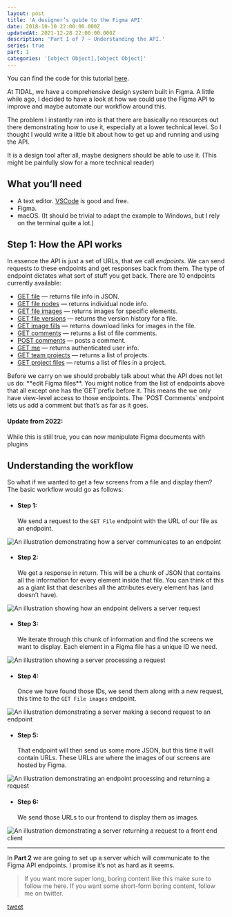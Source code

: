 ```yaml
---
layout: post
title: 'A designer’s guide to the Figma API'
date: 2018-10-10 22:00:00.000Z
updatedAt: 2021-12-28 22:00:00.000Z
description: 'Part 1 of 7 — Understanding the API.'
series: true
part: 1
categories: '[object Object],[object Object]'
---
```



You can find the code for this tutorial [here](https://github.com/danhollick/FigmaAPIThing).

At TIDAL, we have a comprehensive design system built in Figma. A little while ago, I decided to have a look at how we could use the Figma API to improve and maybe automate our workflow around this.

The problem I instantly ran into is that there are basically no resources out there demonstrating how to use it, especially at a lower technical level. So I thought I would write a little bit about how to get up and running and using the API.

It is a design tool after all, maybe designers should be able to use it. (This might be painfully slow for a more technical reader)

## What you’ll need

- A text editor. [VSCode](https://code.visualstudio.com/) is good and free.
- Figma.
- macOS. (It should be trivial to adapt the example to Windows, but I rely on the terminal quite a lot.)

## Step 1: How the API works

In essence the API is just a set of URLs, that we call _endpoints_. We can send requests to these endpoints and get responses back from them. The type of endpoint dictates what sort of stuff you get back. There are 10 endpoints currently available:

- [GET file](https://www.figma.com/developers/docs#files-endpoint) — returns file info in JSON.
- [GET file nodes](https://www.figma.com/developers/docs#nodes-endpoint) — returns individual node info.
- [GET file images](https://www.figma.com/developers/docs#images-endpoint) — returns images for specific elements.
- [GET file versions](https://www.figma.com/developers/docs#get-file-versions-endpoint) — returns the version history for a file.
- [GET image fills](https://www.figma.com/developers/docs#get-image-fills-endpoint) — returns download links for images in the file.
- [GET comments](https://www.figma.com/developers/docs#get-comments-endpoint) — returns a list of file comments.
- [POST comments](https://www.figma.com/developers/docs#post-comments-endpoint) — posts a comment.
- [GET me](https://www.figma.com/developers/docs#get-me-endpoint) — returns authenticated user info.
- [GET team projects](https://www.figma.com/developers/docs#get-team-projects-endpoint) — returns a list of projects.
- [GET project files](https://www.figma.com/developers/docs#get-project-files-endpoint) — returns a list of files in a project.

<Callout>
  Before we carry on we should probably talk about what the API does not let us
  do: **edit Figma files**.
  You might notice from the list of endpoints
  above that all except one has the`GET`prefix before it. This means the
  we only have view-level access to those endpoints. The `POST
  Comments` endpoint lets us add a comment but that’s as far as it goes.

#### Update from 2022:

While this is still true, you can now manipulate Figma documents with plugins

</Callout>

## Understanding the workflow

So what if we wanted to get a few screens from a file and display them? The basic workflow would go as follows:

- #### Step 1:
  We send a request to the `GET File` endpoint with the URL of our file as an endpoint.

![An illustration demonstrating how a server communicates to an endpoint](https://cdn.sanity.io/images/h2w4qpx8/production/d1a1cae1ad398e9e0a1dffb1df820f74fb093599-700x236.png)

- #### Step 2:
  We get a response in return. This will be a chunk of JSON that contains all the information for every element inside that file. You can think of this as a giant list that describes all the attributes every element has (and doesn’t have).

![An illustration showing how an endpoint delivers a server request](https://cdn.sanity.io/images/h2w4qpx8/production/45feb6115d19d9543bc4c9ecf47bf0eb1e4c58db-700x236.png)

- #### Step 3:
  We iterate through this chunk of information and find the screens we want to display. Each element in a Figma file has a unique ID we need.

![An illustration showing a server processing a request](https://cdn.sanity.io/images/h2w4qpx8/production/098c5c074d24db5f26788a02e7b13dfc2c177d14-700x236.png)

- #### Step 4:
  Once we have found those IDs, we send them along with a new request, this time to the `GET File images` endpoint.

![An illustration demonstrating a server making a second request to an endpoint](https://cdn.sanity.io/images/h2w4qpx8/production/f49ab368054f7071997b861ed874c160ee243148-700x236.png)

- #### Step 5:
  That endpoint will then send us some more JSON, but this time it will contain URLs. These URLs are where the images of our screens are hosted by Figma.

![An illustration demonstrating an endpoint processing and returning a request](https://cdn.sanity.io/images/h2w4qpx8/production/a9b6d58a83ec13fabfc65b24a6abce7d3640dcde-700x236.png)

- #### Step 6:
  We send those URLs to our frontend to display them as images.

![An illustration demonstrating a server returning a request to a front end client](https://cdn.sanity.io/images/h2w4qpx8/production/0cb02e57a91452f129b9b54420b71e96bf4b5ae5-700x236.png)

---

In **Part 2** we are going to set up a server which will communicate to the Figma API endpoints. I promise it’s not as hard as it seems.

> If you want more super long, boring content like this make sure to follow me here. If you want some short-form boring content, follow me on twitter.

[tweet](https://twitter.com/DanHollick/status/972561872284274688?ref_src=twsrc%5Etfw%7Ctwcamp%5Etweetembed&ref_url=https%3A%2F%2Fcdn.embedly.com%2Fwidgets%2Fmedia.html%3Ftype%3Dtext%252Fhtml%26key%3Da19fcc184b9711e1b4764040d3dc5c07%26schema%3Dtwitter%26url%3Dhttps%253A%2F%2Ftwitter.com%2Fdanhollick%2Fstatus%2F972561872284274688%26image%3Dhttps%253A%2F%2Fi.embed.ly%2F1%2Fimage%253Furl%253Dhttps%25253A%25252F%25252Fpbs.twimg.com%25252Fprofile_images%25252F772716760420192256%25252FzolPi_ki_400x400.jpg%2526key%253Da19fcc184b9711e1b4764040d3dc5c07)
